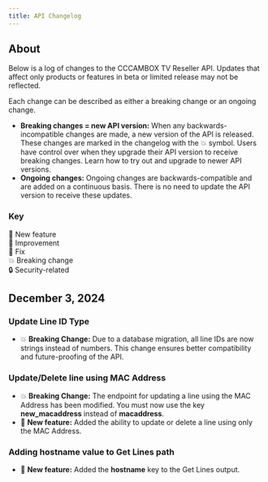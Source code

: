 ```yaml
---
title: API Changelog
---
```


## About

Below is a log of changes to the CCCAMBOX TV Reseller API. Updates that affect only products or features in beta or limited release may not be reflected.

Each change can be described as either a breaking change or an ongoing change.

- **Breaking changes = new API version:** When any backwards-incompatible changes are made, a new version of the API is released. These changes are marked in the changelog with the 💥 symbol. Users have control over when they upgrade their API version to receive breaking changes. Learn how to try out and upgrade to newer API versions.
- **Ongoing changes:** Ongoing changes are backwards-compatible and are added on a continuous basis. There is no need to update the API version to receive these updates.

### Key

🌱 New feature<br />
🍃 Improvement<br/>
🔧 Fix<br/>
💥 Breaking change<br/>
🔒 Security-related

## December 3, 2024

### Update Line ID Type

- 💥 **Breaking Change:** Due to a database migration, all line IDs are now strings instead of numbers. This change ensures better compatibility and future-proofing of the API.

### Update/Delete line using MAC Address

- 💥 **Breaking Change:** The endpoint for updating a line using the MAC Address has been modified. You must now use the key **new_macaddress** instead of **macaddress**.
- 🌱 **New feature:** Added the ability to update or delete a line using only the MAC Address.

### Adding hostname value to Get Lines path

- 🌱 **New feature:** Added the **hostname** key to the Get Lines output.
